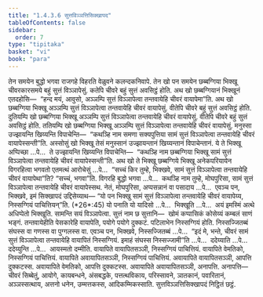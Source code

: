 ```yaml
---
title: "1.4.3.6 सुत्तविञ्ञत्तिसिक्खापद"
tableOfContents: false
sidebar:
  order: 7
type: "tipitaka"
basket: "vi"
book: "para"
---
```



<DynamicBreadcrumb />

<Division number="636" book="para">

<Paragraph number="2350" book="para">
तेन समयेन बुद्धो भगवा राजगहे विहरति वेळुवने कलन्दकनिवापे. तेन खो पन समयेन छब्बग्गिया भिक्खू चीवरकारसमये बहुं सुत्तं विञ्ञापेसुं. कतेपि चीवरे बहुं सुत्तं अवसिट्ठं होति. अथ खो छब्बग्गियानं भिक्खूनं एतदहोसि—  “हन्द मयं, आवुसो, अञ्ञम्पि सुत्तं विञ्ञापेत्वा तन्तवायेहि चीवरं वायापेमा”ति. अथ खो छब्बग्गिया भिक्खू अञ्ञम्पि सुत्तं विञ्ञापेत्वा तन्तवायेहि चीवरं वायापेसुं. वीतेपि चीवरे बहुं सुत्तं अवसिट्ठं होति. दुतियम्पि खो छब्बग्गिया भिक्खू अञ्ञम्पि सुत्तं विञ्ञापेत्वा तन्तवायेहि चीवरं वायापेसुं. वीतेपि चीवरे बहुं सुत्तं अवसिट्ठं होति. ततियम्पि खो छब्बग्गिया भिक्खू अञ्ञम्पि सुत्तं विञ्ञापेत्वा तन्तवायेहि चीवरं वायापेसुं. मनुस्सा उज्झायन्ति खिय्यन्ति विपाचेन्ति—  “कथञ्हि नाम समणा सक्यपुत्तिया सामं सुत्तं विञ्ञापेत्वा तन्तवायेहि चीवरं वायापेस्सन्ती”ति.
</Paragraph>

<Paragraph number="2351" book="para">
अस्सोसुं खो भिक्खू तेसं मनुस्सानं उज्झायन्तानं खिय्यन्तानं विपाचेन्तानं. ये ते भिक्खू अप्पिच्छा …पे…  ते उज्झायन्ति खिय्यन्ति विपाचेन्ति—  “कथञ्हि नाम छब्बग्गिया भिक्खू सामं सुत्तं विञ्ञापेत्वा तन्तवायेहि चीवरं वायापेस्सन्ती”ति.
</Paragraph>

<Paragraph number="2352" book="para">
अथ खो ते भिक्खू छब्बग्गिये भिक्खू अनेकपरियायेन विगरहित्वा भगवतो एतमत्थं आरोचेसुं …पे…  “सच्चं किर तुम्हे, भिक्खवे, सामं सुत्तं विञ्ञापेत्वा तन्तवायेहि चीवरं वायापेथा”ति? “सच्चं, भगवा”ति. विगरहि बुद्धो भगवा …पे…  कथञ्हि नाम तुम्हे, मोघपुरिसा, सामं सुत्तं विञ्ञापेत्वा तन्तवायेहि चीवरं वायापेस्सथ. नेतं, मोघपुरिसा, अप्पसन्नानं वा पसादाय …पे…  एवञ्च पन, भिक्खवे, इमं सिक्खापदं उद्दिसेय्याथ—
</Paragraph>

</Division>
<Division number="637" book="para">

<Paragraph number="2353" book="para">
<Emphasis>“यो पन भिक्खु सामं सुत्तं विञ्ञापेत्वा तन्तवायेहि चीवरं वायापेय्य, निस्सग्गियं पाचित्तियन्”</Emphasis>ति. (*26*:<Emphasis>45</Emphasis>)
</Paragraph>

</Division>
<Division number="638" book="para">

<Paragraph number="2354" book="para">
<Emphasis>यो पना</Emphasis>ति यो यादिसो …पे…  <Emphasis>भिक्खू</Emphasis>ति …पे…  अयं इमस्मिं अत्थे अधिप्पेतो भिक्खूति.
</Paragraph>

<Paragraph number="2355" book="para">
<Emphasis>सामन्</Emphasis>ति सयं विञ्ञापेत्वा.
</Paragraph>

<Paragraph number="2356" book="para">
<Emphasis>सुत्तं</Emphasis> नाम छ सुत्तानि—  खोमं कप्पासिकं कोसेय्यं कम्बलं साणं भङ्गं.
</Paragraph>

<Paragraph number="2357" book="para">
<Emphasis>तन्तवायेही</Emphasis>ति पेसकारेहि वायापेति, पयोगे पयोगे दुक्कटं. पटिलाभेन निस्सग्गियं होति. निस्सज्जितब्बं संघस्स वा गणस्स वा पुग्गलस्स वा. एवञ्च पन, भिक्खवे, निस्सज्जितब्बं …पे…  “इदं मे, भन्ते, चीवरं सामं सुत्तं विञ्ञापेत्वा तन्तवायेहि वायापितं निस्सग्गियं. इमाहं संघस्स निस्सज्जामी”ति …पे…  ददेय्याति …पे…  ददेय्युन्ति …पे…  आयस्मतो दम्मीति.
</Paragraph>

</Division>
<Division number="639" book="para">

<Paragraph number="2358" book="para">
वायापिते वायापितसञ्ञी, निस्सग्गियं पाचित्तियं. वायापिते वेमतिको, निस्सग्गियं पाचित्तियं. वायापिते अवायापितसञ्ञी, निस्सग्गियं पाचित्तियं.
</Paragraph>

<Paragraph number="2359" book="para">
अवायापिते वायापितसञ्ञी, आपत्ति दुक्कटस्स. अवायापिते वेमतिको, आपत्ति दुक्कटस्स. अवायापिते अवायापितसञ्ञी, अनापत्ति.
</Paragraph>

</Division>
<Division number="640" book="para">

<Paragraph number="2360" book="para">
अनापत्ति—  चीवरं सिब्बेतुं, आयोगे, कायबन्धने, अंसबद्धके, पत्तत्थविकाय, परिस्सावने, ञातकानं, पवारितानं, अञ्ञस्सत्थाय, अत्तनो धनेन, उम्मत्तकस्स, आदिकम्मिकस्साति.

</Paragraph>
</Division>

<Paragraph number="2361" type="center" book="para">
सुत्तविञ्ञत्तिसिक्खापदं निट्ठितं छट्ठं.
</Paragraph>